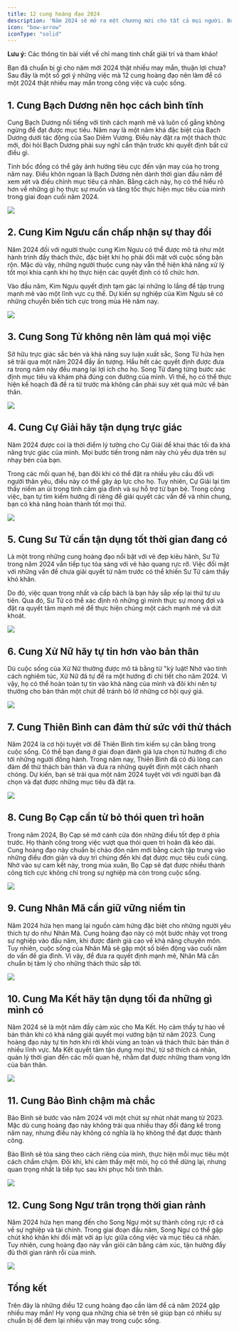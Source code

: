 ```yaml
---
title: 12 cung hoàng đạo 2024
description: 'Năm 2024 sẽ mở ra một chương mới cho tất cả mọi người. Bỏ túi ngay những điều 12 cung hoàng đạo cần làm để cả năm 2024 gặp nhiều may mắn nhé!'
icon: "bow-arrow"
iconType: "solid"
---
```


<Warning> **Lưu ý:** Các thông tin bài viết về chỉ mang tính chất giải trí và tham khảo! </Warning>

Bạn đã chuẩn bị gì cho năm mới 2024 thật nhiều may mắn, thuận lợi chưa? Sau đây là một số gợi ý những việc mà 12 cung hoàng đạo nên làm để có một 2024 thật nhiều may mắn trong công việc và cuộc sống.

## 1. Cung Bạch Dương nên học cách bình tĩnh

Cung Bạch Dương nổi tiếng với tính cách mạnh mẽ và luôn cố gắng không ngừng để đạt được mục tiêu. Năm nay là một năm khá đặc biệt của Bạch Dương dưới tác động của Sao Diêm Vương. Điều này đặt ra một thách thức mới, đòi hỏi Bạch Dương phải suy nghĩ cẩn thận trước khi quyết định bất cứ điều gì.

Tính bốc đồng có thể gây ảnh hưởng tiêu cực đến vận may của họ trong năm nay. Điều khôn ngoan là Bạch Dương nên dành thời gian đầu năm để xem xét và điều chỉnh mục tiêu cá nhân. Bằng cách này, họ có thể hiểu rõ hơn về những gì họ thực sự muốn và tăng tốc thực hiện mục tiêu của mình trong giai đoạn cuối năm 2024.

<Frame caption="Cung Bạch Dương nên học cách bình tĩnh">
    <img src="https://raw.githubusercontent.com/hautph/docs/main/images/cung-bach-duong.jpg" />
</Frame>

## 2. Cung Kim Ngưu cần chấp nhận sự thay đổi

Năm 2024 đối với người thuộc cung Kim Ngưu có thể được mô tả như một hành trình đầy thách thức, đặc biệt khi họ phải đối mặt với cuộc sống bận rộn. Mặc dù vậy, những người thuộc cung này vẫn thể hiện khả năng xử lý tốt mọi khía cạnh khi họ thực hiện các quyết định có tổ chức hơn.

Vào đầu năm, Kim Ngưu quyết định tạm gác lại những lo lắng để tập trung mạnh mẽ vào một lĩnh vực cụ thể. Dự kiến sự nghiệp của Kim Ngưu sẽ có những chuyển biến tích cực trong mùa Hè năm nay.

<Frame caption="Cung Kim Ngưu cần chấp nhận sự thay đổi">
    <img src="https://raw.githubusercontent.com/hautph/docs/main/images/cung-kim-nguu.jpg" />
</Frame>

## 3. Cung Song Tử không nên làm quá mọi việc

Sở hữu trực giác sắc bén và khả năng suy luận xuất sắc, Song Tử hứa hẹn sẽ trải qua một năm 2024 đầy ấn tượng. Hầu hết các quyết định được đưa ra trong năm này đều mang lại lợi ích cho họ. Song Tử đang từng bước xác định mục tiêu và khám phá đúng con đường của mình. Vì thế, họ có thể thực hiện kế hoạch đã đề ra từ trước mà không cần phải suy xét quá mức về bản thân.

<Frame caption="Cung Song Tử không nên làm quá mọi việc">
    <img src="https://raw.githubusercontent.com/hautph/docs/main/images/cung-song-tu.jpg" />
</Frame>

## 4. Cung Cự Giải hãy tận dụng trực giác

Năm 2024 được coi là thời điểm lý tưởng cho Cự Giải để khai thác tối đa khả năng trực giác của mình. Mọi bước tiến trong năm này chủ yếu dựa trên sự nhạy bén của bạn.

Trong các mối quan hệ, bạn đôi khi có thể đặt ra nhiều yêu cầu đối với người thân yêu, điều này có thể gây áp lực cho họ. Tuy nhiên, Cự Giải lại tìm thấy niềm an ủi trong tình cảm gia đình và sự hỗ trợ từ bạn bè. Trong công việc, bạn tự tìm kiếm hướng đi riêng để giải quyết các vấn đề và nhìn chung, bạn có khả năng hoàn thành tốt mọi thứ.

<Frame caption="Cung Cự Giải hãy tận dụng trực giác">
    <img src="https://raw.githubusercontent.com/hautph/docs/main/images/cung-cu-giai.jpg" />
</Frame>

## 5. Cung Sư Tử cần tận dụng tốt thời gian đang có

Là một trong những cung hoàng đạo nổi bật với vẻ đẹp kiêu hãnh, Sư Tử trong năm 2024 vẫn tiếp tục tỏa sáng với vẻ hào quang rực rỡ. Việc đối mặt với những vấn đề chưa giải quyết từ năm trước có thể khiến Sư Tử cảm thấy khó khăn.

Do đó, việc quan trọng nhất và cấp bách là bạn hãy sắp xếp lại thứ tự ưu tiên. Qua đó, Sư Tử có thể xác định rõ những gì mình thực sự mong đợi và đặt ra quyết tâm mạnh mẽ để thực hiện chúng một cách mạnh mẽ và dứt khoát.

<Frame caption="Cung Sư Tử cần tận dụng tốt thời gian đang có">
    <img src="https://raw.githubusercontent.com/hautph/docs/main/images/cung-su-tu.jpg" />
</Frame>

## 6. Cung Xử Nữ hãy tự tin hơn vào bản thân

Dù cuộc sống của Xử Nữ thường được mô tả bằng từ "kỷ luật! Nhờ vào tính cách nghiêm túc, Xử Nữ đã tự đề ra một hướng đi chi tiết cho năm 2024. Vì vậy, họ có thể hoàn toàn tự tin vào khả năng của mình và đôi khi nên tự thưởng cho bản thân một chút để tránh bỏ lỡ những cơ hội quý giá.

<Frame caption="Cung Xử Nữ hãy tự tin hơn vào bản thân">
    <img src="https://raw.githubusercontent.com/hautph/docs/main/images/cung-xu-nu.jpg" />
</Frame>

## 7. Cung Thiên Bình can đảm thử sức với thử thách

Năm 2024 là cơ hội tuyệt vời để Thiên Bình tìm kiếm sự cân bằng trong cuộc sống. Có thể bạn đang ở giai đoạn đánh giá lựa chọn từ hướng đi cho tới những người đồng hành. Trong năm nay, Thiên Bình đã có đủ lòng can đảm để thử thách bản thân và đưa ra những quyết định một cách nhanh chóng. Dự kiến, bạn sẽ trải qua một năm 2024 tuyệt vời với người bạn đã chọn và đạt được những mục tiêu đã đặt ra.

<Frame caption="Cung Thiên Bình can đảm thử sức với thử thách">
    <img src="https://raw.githubusercontent.com/hautph/docs/main/images/cung-thien-binh.jpg" />
</Frame>

## 8. Cung Bọ Cạp cần từ bỏ thói quen trì hoãn

Trong năm 2024, Bọ Cạp sẽ mở cánh cửa đón những điều tốt đẹp ở phía trước. Họ thành công trong việc vượt qua thói quen trì hoãn đã kéo dài. Cung hoàng đạo này chuẩn bị chào đón năm mới bằng cách tập trung vào những điều đơn giản và duy trì chúng đến khi đạt được mục tiêu cuối cùng. Nhờ vào sự cam kết này, trong mùa xuân, Bọ Cạp sẽ đạt được nhiều thành công tích cực không chỉ trong sự nghiệp mà còn trong cuộc sống.

<Frame caption="Cung Bọ Cạp cần từ bỏ thói quen trì hoãn">
    <img src="https://raw.githubusercontent.com/hautph/docs/main/images/cung-bo-cap.jpg" />
</Frame>

## 9. Cung Nhân Mã cần giữ vững niềm tin

Năm 2024 hứa hẹn mang lại nguồn cảm hứng đặc biệt cho những người yêu thích tự do như Nhân Mã. Cung hoàng đạo này có một bước nhảy vọt trong sự nghiệp vào đầu năm, khi được đánh giá cao về khả năng chuyên môn. Tuy nhiên, cuộc sống của Nhân Mã sẽ gặp một số biến động vào cuối năm do vấn đề gia đình. Vì vậy, để đưa ra quyết định mạnh mẽ, Nhân Mã cần chuẩn bị tâm lý cho những thách thức sắp tới.

<Frame caption="Cung Nhân Mã cần giữ vững niềm tin">
    <img src="https://raw.githubusercontent.com/hautph/docs/main/images/cung-nhan-ma.jpg" />
</Frame>

## 10. Cung Ma Kết hãy tận dụng tối đa những gì mình có

Năm 2024 sẽ là một năm đầy cảm xúc cho Ma Kết. Họ cảm thấy tự hào về bản thân khi có khả năng giải quyết mọi vướng bận từ năm 2023. Cung hoàng đạo này tự tin hơn khi rời khỏi vùng an toàn và thách thức bản thân ở nhiều lĩnh vực. Ma Kết quyết tâm tận dụng mọi thứ, từ sở thích cá nhân, quản lý thời gian đến các mối quan hệ, nhằm đạt được những tham vọng lớn của bản thân.

<Frame caption="Cung Ma Kết hãy tận dụng tối đa những gì mình có">
    <img src="https://raw.githubusercontent.com/hautph/docs/main/images/cung-ma-ket.jpg" />
</Frame>

## 11. Cung Bảo Bình chậm mà chắc

Bảo Bình sẽ bước vào năm 2024 với một chút sự nhút nhát mang từ 2023. Mặc dù cung hoàng đạo này không trải qua nhiều thay đổi đáng kể trong năm nay, nhưng điều này không có nghĩa là họ không thể đạt được thành công.

Bảo Bình sẽ tỏa sáng theo cách riêng của mình, thực hiện mỗi mục tiêu một cách chầm chậm. Đôi khi, khi cảm thấy mệt mỏi, họ có thể dừng lại, nhưng quan trọng nhất là tiếp tục sau khi phục hồi tinh thần.

<Frame caption="Cung Bảo Bình chậm mà chắc">
    <img src="https://raw.githubusercontent.com/hautph/docs/main/images/cung-bao-binh.jpg" />
</Frame>

## 12. Cung Song Ngư trân trọng thời gian rảnh

Năm 2024 hứa hẹn mang đến cho Song Ngư một sự thành công rực rỡ cả về sự nghiệp và tài chính. Trong giai đoạn đầu năm, Song Ngư có thể gặp chút khó khăn khi đối mặt với áp lực giữa công việc và mục tiêu cá nhân. Tuy nhiên, cung hoàng đạo này vẫn giỏi cân bằng cảm xúc, tận hưởng đầy đủ thời gian rảnh rỗi của mình.

<Frame caption="Cung Song Ngư trân trọng thời gian rảnh">
    <img src="https://raw.githubusercontent.com/hautph/docs/main/images/cung-song-ngu.jpg" />
</Frame>

## Tổng kết

Trên đây là những điều 12 cung hoàng đạo cần làm để cả năm 2024 gặp nhiều may mắn! Hy vọng qua những chia sẻ trên sẽ giúp bạn có nhiều sự chuẩn bị để đem lại nhiều vận may trong cuộc sống.
